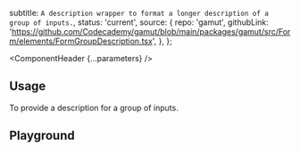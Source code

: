 


  subtitle: `A description wrapper to format a longer description of a group of inputs.`,
  status: 'current',
  source: {
    repo: 'gamut',
    githubLink:
      'https://github.com/Codecademy/gamut/blob/main/packages/gamut/src/Form/elements/FormGroupDescription.tsx',
  },
};

<Meta of={FormGroupDescriptionStories} />

<ComponentHeader {...parameters} />

## Usage

To provide a description for a group of inputs.

## Playground
<Canvas sourceState="shown" of={FormGroupDescriptionStories.Default} />

<Controls />
